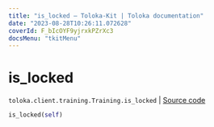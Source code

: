 ```yaml
---
title: "is_locked — Toloka-Kit | Toloka documentation"
date: "2023-08-28T10:26:11.072628"
coverId: F_bIcOYF9yjrxkPZrXc3
docsMenu: "tkitMenu"
---
```


# is_locked

`toloka.client.training.Training.is_locked` | [Source code](https://github.com/Toloka/toloka-kit/blob/v1.2.1/src/client/training.py#L126)

```python
is_locked(self)
```